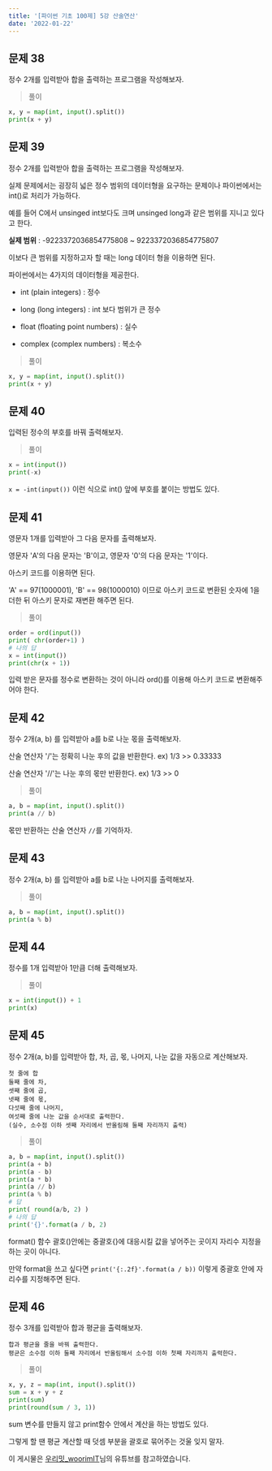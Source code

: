 ```yaml
---
title: '[파이썬 기초 100제] 5강 산술연산'
date: '2022-01-22'
---
```


## 문제 38

정수 2개를 입력받아 합을 출력하는 프로그램을 작성해보자.

> 풀이

```python
x, y = map(int, input().split())
print(x + y)
```

## 문제 39

정수 2개를 입력받아 합을 출력하는 프로그램을 작성해보자.


<Toggle open summary="참고">

실제 문제에서는 굉장히 넓은 정수 범위의 데이터형을 요구하는 문제이나 파이썬에서는 int()로 처리가 가능하다.

예를 들어 C에서 unsinged int보다도 크며 unsinged long과 같은 범위를 지니고 있다고 한다.

**실제 범위** : -9223372036854775808 ~ 9223372036854775807

이보다 큰 범위를 지정하고자 할 때는 long 데이터 형을 이용하면 된다.

파이썬에서는 4가지의 데이터형을 제공한다.

- int (plain integers) : 정수

- long (long integers) : int 보다 범위가 큰 정수

- float (floating point numbers) : 실수

- complex (complex numbers) : 복소수

</Toggle>

> 풀이

```python
x, y = map(int, input().split())
print(x + y)
```

## 문제 40

입력된 정수의 부호를 바꿔 출력해보자.

> 풀이

```python
x = int(input())
print(-x)
```

`x = -int(input())` 이런 식으로 int() 앞에 부호를 붙이는 방법도 있다.

## 문제 41

영문자 1개를 입력받아 그 다음 문자를 출력해보자.

영문자 'A'의 다음 문자는 'B'이고, 영문자 '0'의 다음 문자는 '1'이다.

<Toggle open summary="TIP">

아스키 코드를 이용하면 된다.

'A' == 97(1000001), 'B' == 98(1000010) 이므로 아스키 코드로 변환된 숫자에 1을 더한 뒤 아스키 문자로 재변환 해주면 된다.

</Toggle>

> 풀이

```python
order = ord(input())
print( chr(order+1) )
# 나의 답
x = int(input())
print(chr(x + 1))
```

입력 받은 문자를 정수로 변환하는 것이 아니라 ord()를 이용해 아스키 코드로 변환해주어야 한다.

## 문제 42

정수 2개(a, b) 를 입력받아 a를 b로 나눈 몫을 출력해보자.

<Toggle open summary="TIP">

산술 연산자 '/'는 정확히 나눈 후의 값을 반환한다. ex) 1/3 >> 0.33333

산술 연산자 '//'는 나눈 후의 몫만 반환한다. ex) 1/3 >> 0

</Toggle>

> 풀이

```python
a, b = map(int, input().split())
print(a // b)
```

몫만 반환하는 산술 연산자 `//`를 기억하자.

## 문제 43

정수 2개(a, b) 를 입력받아 a를 b로 나눈 나머지를 출력해보자.

> 풀이

```python
a, b = map(int, input().split())
print(a % b)
```

## 문제 44

정수를 1개 입력받아 1만큼 더해 출력해보자.

> 풀이

```python
x = int(input()) + 1
print(x)
```

## 문제 45

정수 2개(a, b)를 입력받아 합, 차, 곱, 몫, 나머지, 나눈 값을 자동으로 계산해보자.

```
첫 줄에 합  
둘째 줄에 차,  
셋째 줄에 곱,  
넷째 줄에 몫,  
다섯째 줄에 나머지,  
여섯째 줄에 나눈 값을 순서대로 출력한다.  
(실수, 소수점 이하 셋째 자리에서 반올림해 둘째 자리까지 출력)  
```

> 풀이

```python
a, b = map(int, input().split())
print(a + b)
print(a - b)
print(a * b)
print(a // b)
print(a % b)
# 답
print( round(a/b, 2) )
# 나의 답
print('{}'.format(a / b, 2)
```

format() 함수 괄호()안에는 중괄호{}에 대응시킬 값을 넣어주는 곳이지 자리수 지정을 하는 곳이 아니다.

만약 format을 쓰고 싶다면 `print('{:.2f}'.format(a / b))` 이렇게 중괄호 안에 자리수를 지정해주면 된다.

## 문제 46

정수 3개를 입력받아 합과 평균을 출력해보자.

```
합과 평균을 줄을 바꿔 출력한다.
평균은 소수점 이하 둘째 자리에서 반올림해서 소수점 이하 첫째 자리까지 출력한다.
```

> 풀이

```python
x, y, z = map(int, input().split())
sum = x + y + z
print(sum)
print(round(sum / 3, 1))
```

sum 변수를 만들지 않고 print함수 안에서 계산을 하는 방법도 있다.

그렇게 할 땐 평균 계산할 때 덧셈 부분을 괄호로 묶어주는 것울 잊지 말자.

<Callout type="info">

이 게시물은 [우리밋_woorimIT](https://www.youtube.com/watch?v=7sykajCtgCw&list=PLSK4WsJ8JS4dOszA7Zr8paqI81Mv27tNq&index=2)님의 유튜브를 참고하였습니다.

</Callout>

